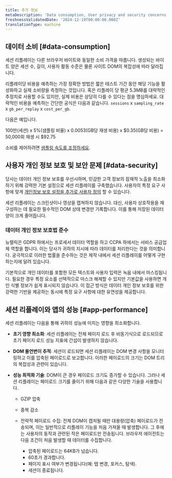 ```yaml
---
title: 추가 정보
metaDescription: 'Data consumption, User privacy and security concerns.'
freshnessValidatedDate: '2024-12-19T00:00:00.000Z'
translationType: machine
---
```


## 데이터 소비 [#data-consumption]

세션 리플레이는 다른 브라우저 바이트와 동일한 소비 가격을 따릅니다. 생성되는 바이트 양은 세션 수, 길이, 사용자 활동 수준은 물론 사이트 DOM의 복잡성에 따라 달라집니다.

리플레이당 비용을 예측하는 가장 정확한 방법은 짧은 테스트 기간 동안 해당 기능을 활성화하고 실제 소비량을 측정하는 것입니다. 혹은 리플레이 당 평균 5.3MB를 대략적인 추정치로 사용할 수도 있지만, 실제 비용은 상당히 다를 수 있다는 점을 명심하세요. 대략적인 비용을 예측하는 간단한 공식은 다음과 같습니다. `sessions` x `sampling_rate` x `gb_per_replay` x `cost_per_gb`.

다음은 예입니다.

100만(세션) x 5%(샘플링 비율) x 0.0053(GB당 재생 비용) x $0.35(GB당 비용) = 50,000회 재생 시 $92.75

소비를 제어하려면 [샘플링 속도를 조정하세요](/docs/browser/browser-monitoring/browser-pro-features/session-replay/configuration/setup-session-replay/#configure-sampling-rates).

## 사용자 개인 정보 보호 및 보안 문제 [#data-security]

당사는 데이터 개인 정보 보호를 우선시하며, 민감한 고객 정보의 잠재적 노출을 최소화하기 위해 강력한 기본 설정으로 세션 리플레이를 구축했습니다. 사용자의 특정 요구 사항에 맞게 [개인정보 보호 설정을 추가로 사용자 정의](/docs/browser/browser-monitoring/browser-pro-features/session-replay/configuration/customize-privacy-settings) 할 수 있습니다.

세션 리플레이는 스크린샷이나 영상을 캡쳐하지 않습니다. 대신, 사용자 상호작용을 재구성하는 데 필요한 필수적인 DOM 상태 변경만 기록합니다. 이를 통해 저장된 데이터 양이 크게 줄어듭니다.

### 데이터 개인 정보 보호법 준수

뉴렐릭은 GDPR 하에서는 프로세서 데이터 역할을 하고 CCPA 하에서는 서비스 공급업체 역할을 합니다. 이는 당사가 귀하의 지시에 따라 데이터를 처리한다는 것을 의미합니다. 궁극적으로 이러한 법률을 준수하는 것은 제작 내에서 세션 리플레이를 어떻게 구현하는지에 달려 있습니다.

기본적으로 개인 데이터를 포함한 모든 텍스트와 사용자 입력은 녹음 내에서 마스킹됩니다. 필요한 경우 특정 요소를 선택적으로 마스크 해제할 수 있지만 기본값을 사용하면 개인 식별 정보가 쉽게 표시되지 않습니다. 이 접근 방식은 데이터 개인 정보 보호를 위한 강력한 기반을 제공하는 동시에 특정 요구 사항에 대한 유연성을 제공합니다.

## 세션 리플레이와 앱의 성능 [#app-performance]

세션 리플레이는 다음을 통해 귀하의 성능에 미치는 영향을 최소화합니다.

* **초기 영향 최소화**: 세션 리플레이는 전체 페이지 로드 후 비동기식으로 로드되므로 초기 페이지 로드 성능 지표에 간섭이 발생하지 않습니다.

* **DOM 돌연변이 추적**: 세션이 로드되면 세션 리플레이는 DOM 변경 사항을 모니터링하고 이를 압축된 페이로드로 보고합니다. 이러한 페이로드의 크기는 DOM 트리의 복잡성과 관련이 있습니다.

* **성능 최적화 기술**: DOM이 큰 경우 페이로드 크기도 증가할 수 있습니다. 그러나 세션 리플레이는 페이로드 크기를 줄이기 위해 다음과 같은 다양한 기술을 사용합니다.

  * GZIP 압축

  * 중복 감소

  * 전략적 페이로드 수집: 전체 DOM이 캡처될 때만 대용량(압축) 페이로드가 전송되며, 이는 일반적으로 리플레이 기능을 처음 가져올 때 발생합니다. 그 후에는 사용자의 동작과 관련된 작은 페이로드만 전송됩니다. 브라우저 에이전트는 다음 조건이 처음 발생할 때 데이터를 수집합니다.

    * 압축된 페이로드는 64KB가 넘습니다.
    * 60초가 경과합니다.
    * 페이지 표시 여부가 변경됩니다(예: 탭 변경, 포커스, 탐색).
    * 세션이 종료됩니다.